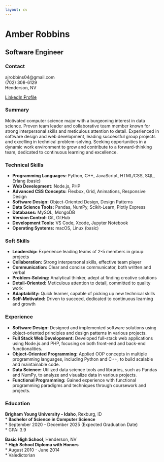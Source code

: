 ```yaml
---
layout: cv
---
```

# Amber Robbins

## Software Engineer

### Contact

ajrobbins04@gmail.com   
(702) 308-6129   
Henderson, NV

[LinkedIn Profile](https://www.linkedin.com/in/amber-robbins-47a261189/)

### Summary
Motivated computer science major with a burgeoning interest in data science. Proven team leader and collaborative team member known for strong interpersonal skills and meticulous attention to detail. Experienced in software design and web development, leading successful group projects and excelling in technical problem-solving. Seeking opportunities in a dynamic work environment to grow and contribute to a forward-thinking team, dedicated to continuous learning and excellence.

### Technical Skills

* **Programming Languages:** Python, C++, JavaScript, HTML/CSS, SQL, Erlang (basic)
* **Web Development:** Node.js, PHP
* **Advanced CSS Concepts:** Flexbox, Grid, Animations, Responsive Design
* **Software Design:** Object-Oriented Design, Design Patterns
* **Data Science Tools:** Pandas, NumPy, Scikit-Learn, Plotly Express
* **Databases:** MySQL, MongoDB
* **Version Control:** Git, GitHub
* **Development Tools:** VS Code, Xcode, Jupyter Notebook
* **Operating Systems:** macOS, Linux (basic)

### Soft Skills

* **Leadership:** Experience leading teams of 2-5 members in group projects
* **Collaboration:** Strong interpersonal skills, effective team player
* **Communication:** Clear and concise communicator, both written and verbal
* **Problem-Solving:** Analytical thinker, adept at finding creative solutions
* **Detail-Oriented:** Meticulous attention to detail, committed to quality work
* **Adaptability:** Quick learner, capable of picking up new technical skills
* **Self-Motivated:** Driven to succeed, dedicated to continuous learning and growth

### Experience

* **Software Design:** Designed and implemented software solutions using object-oriented principles and design patterns in various projects.
* **Full Stack Web Development:** Developed full-stack web applications using Node.js and PHP, focusing on both front-end and back-end functionalities.
* **Object-Oriented Programming:** Applied OOP concepts in multiple programming languages, including Python and C++, to build scalable and maintainable code.
* **Data Science:** Utilized data science tools and libraries, such as Pandas and NumPy, to analyze and visualize data in various projects.
* **Functional Programming:** Gained experience with functional programming paradigms and techniques through coursework and projects.

### Education

**Brigham Young University - Idaho**, Rexburg, ID  
* **Bachelor of Science in Computer Science**  
* September 2020 - December 2025 (Expected Graduation Date)   
* GPA: 3.9

**Basic High School**, Henderson, NV  
* **High School Diploma with Honors**  
* August 2010 - June 2014  
* Valedictorian

<!-- ### Footer

Last updated: May 2013 -->